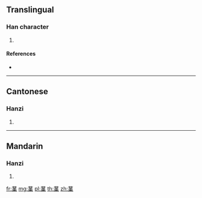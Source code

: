 {{character info/new}}
==Translingual==

===Han character===
{{Han char|rn=140|rad=艸|as=11|sn=17|four=44104|canj=TTLM}}

# {{defn|Han|sort=艸11}}

====References====
* {{Han ref|kx=1052.270|dkj=31732|hdz=53275.100|uh=84F3|ud=34035|bh=E763|bd=59235}}

----

==Cantonese==

===Hanzi===
{{yue-hanzi|jyut=|y=gan2}}

# {{defn|lang=yue|sort=艸11}}

----

==Mandarin==

===Hanzi===
{{cmn-hanzi|pin=[[jìn]] ([[jin4]]), [[lǎo]] ([[lao3]]), [[liǔ]] ([[liu3]]), [[lù]] ([[lu4]])|wg=chin<sup>4</sup>, lao<sup>3</sup>, liu<sup>3</sup>, lu<sup>4</sup>}}

# {{defn|lang=cmn|sort=艸11}}

[[fr:蓳]]
[[mg:蓳]]
[[pl:蓳]]
[[th:蓳]]
[[zh:蓳]]